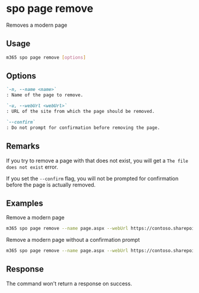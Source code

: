
# spo page remove

Removes a modern page

## Usage

```sh
m365 spo page remove [options]
```

## Options

```md defintion-list
`-n, --name <name>`
: Name of the page to remove.

`-u, --webUrl <webUrl>`
: URL of the site from which the page should be removed.

`--confirm`
: Do not prompt for confirmation before removing the page.
```

<Global />

## Remarks

If you try to remove a page with that does not exist, you will get a `The file does not exist` error.

If you set the `--confirm` flag, you will not be prompted for confirmation before the page is actually removed.

## Examples

Remove a modern page

```sh
m365 spo page remove --name page.aspx --webUrl https://contoso.sharepoint.com/sites/a-team
```

Remove a modern page without a confirmation prompt

```sh
m365 spo page remove --name page.aspx --webUrl https://contoso.sharepoint.com/sites/a-team --confirm
```

## Response

The command won't return a response on success.
